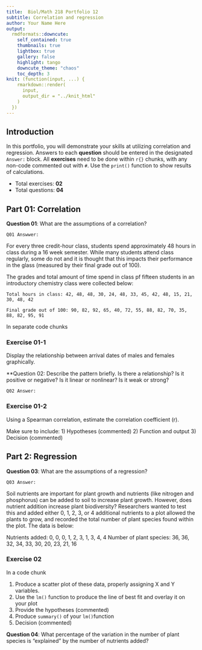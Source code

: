 ---
title:  Biol/Math 218 Portfolio 12
subtitle: Correlation and regression
author: Your Name Here
output:
  rmdformats::downcute:
    self_contained: true
    thumbnails: true
    lightbox: true
    gallery: false
    highlight: tango
    downcute_theme: "chaos"
    toc_depth: 3
knit: (function(input, ...) {
    rmarkdown::render(
      input,
      output_dir = "../knit_html"
    )
  })
---

## Introduction 
In this portfolio, you will demonstrate your skills at utilizing correlation and regression.
Answers to each **question** should be entered in the 
designated `Answer:` block. All **exercises** need to be done within `r{}` chunks, with any 
non-code commented out with `#`. Use the `print()` function to show results of calculations.

- Total exercises: **02**
- Total questions: **04**


## Part 01: Correlation 

**Question 01**: What are the assumptions of a correlation?

`Q01 Answwer:`

For every three credit-hour class, students spend approximately 48 hours
in class during a 16 week semester. While many students attend class
regularly, some do not and it is thought that this impacts their
performance in the glass (measured by their final grade out of 100).

The grades and total amount of time spend in class pf fifteen students 
in an introductory chemistry class were collected below:

`Total hours in class: 42, 48, 48, 30, 24, 48, 33, 45, 42, 48, 15, 21, 30, 48, 42`

`Final grade out of 100: 90, 82, 92, 65, 40, 72, 55, 88, 82, 70, 35, 88, 82, 95, 91`

In separate code chunks

### Exercise 01-1
Display the relationship between arrival dates of males and females graphically.

**Question 02: Describe the pattern briefly. Is there a relationship? 
Is it positive or negative? Is it linear or nonlinear? Is it weak or strong?

`Q02 Answer:`

### Exercise 01-2
Using a Spearman correlation, estimate the correlation coefficient (r).

Make sure to include:
1) Hypotheses (commented)
2) Function and output
3) Decision (commented)

## Part 2: Regression

**Question 03**: What are the assumptions of a regression?

`Q03 Answer:`

Soil nutrients are important for plant growth and nutrients (like nitrogen and phosphorus) 
can be added to soil to increase plant growth. However, does nutrient
addition increase plant biodiversity? Researchers wanted to test this and
added either 0, 1, 2, 3, or 4 additional nutrients to a plot 
allowed the plants to grow, and recorded the total number of
plant species found within the plot. The data is below:

Nutrients added: 0, 0, 0, 1, 2, 3, 1, 3, 4, 4
Number of plant species: 36, 36, 32, 34, 33, 30, 20, 23, 21, 16

### Exercise 02
In a code chunk

1) Produce a scatter plot of these data, properly assigning X and Y variables.
2) Use the `lm()` function to produce the line of best fit and overlay it on 
your plot
4) Provide the hypotheses (commented)
3) Produce `summary()` of your `lm() `function
4) Decision (commented)

**Question 04**: What percentage of the variation in the number of plant species is 
"explained" by the number of nutrients added?








